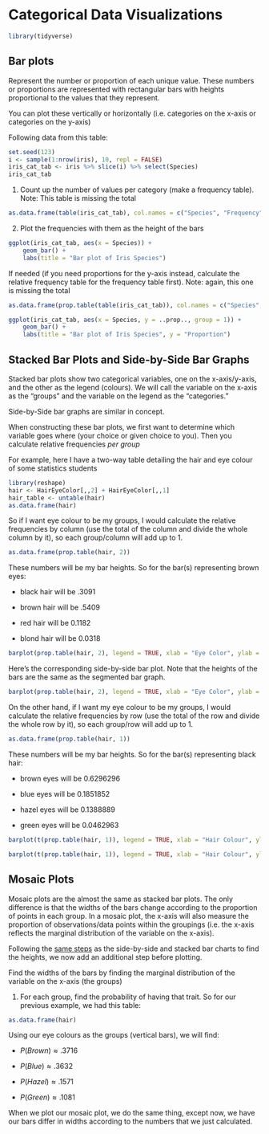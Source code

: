 # Categorical Data Visualizations

```r
library(tidyverse)
```

## Bar plots {#bar-plots}

::: {.callout-note title="Bar Plots"}
Represent the number or proportion of each unique value. These numbers
or proportions are represented with rectangular bars with heights
proportional to the values that they represent. 

You can plot these vertically or horizontally (i.e. categories on the x-axis 
or categories on the y-axis)
:::

Following data from this table:

```r
set.seed(123)
i <- sample(1:nrow(iris), 10, repl = FALSE)
iris_cat_tab <- iris %>% slice(i) %>% select(Species)
iris_cat_tab
```

1.  Count up the number of values per category (make a frequency table).
    Note: This table is missing the total

```r
as.data.frame(table(iris_cat_tab), col.names = c("Species", "Frequency"))
```

2.  Plot the frequencies with them as the height of the bars

```r
ggplot(iris_cat_tab, aes(x = Species)) +
    geom_bar() +
    labs(title = "Bar plot of Iris Species")
```

If needed (if you need proportions for the y-axis instead, calculate the
relative frequency table for the frequency table first). Note: again,
this one is missing the total

```r
as.data.frame(prop.table(table(iris_cat_tab)), col.names = c("Species", "Frequency"))
```

```r
ggplot(iris_cat_tab, aes(x = Species, y = ..prop.., group = 1)) +
    geom_bar() +
    labs(title = "Bar plot of Iris Species", y = "Proportion")
```

## Stacked Bar Plots and Side-by-Side Bar Graphs

::: {.callout-note title="Multivariate Bar Plots"}
Stacked bar plots show two categorical variables, one on the
x-axis/y-axis, and the other as the legend (colours). We will call the
variable on the x-axis as the "groups" and the variable on the legend as
the "categories."

Side-by-Side bar graphs are similar in concept.
:::

When constructing these bar plots, we first want to determine which
variable goes where (your choice or given choice to you). Then you
calculate relative frequencies *per group*

For example, here I have a two-way table detailing the hair and eye
colour of some statistics students

```r
library(reshape)
hair <- HairEyeColor[,,2] + HairEyeColor[,,1]
hair_table <- untable(hair)
as.data.frame(hair)
```

So if I want eye colour to be my groups, I would calculate the relative
frequencies by column (use the total of the column and divide the whole
column by it), so each group/column will add up to 1.

```r
as.data.frame(prop.table(hair, 2))
```

These numbers will be my bar heights. So for the bar(s) representing
brown eyes:

-   black hair will be .3091

-   brown hair will be .5409

-   red hair will be 0.1182

-   blond hair will be 0.0318

```r
barplot(prop.table(hair, 2), legend = TRUE, xlab = "Eye Color", ylab = "Proportion", main = "Segmented Barplot of Hair Color on Eye Color")
```

Here's the corresponding side-by-side bar plot. Note that the heights of
the bars are the same as the segmented bar graph.

```r
barplot(prop.table(hair, 2), legend = TRUE, xlab = "Eye Color", ylab = "Proportion", main = "Side-by-side Barplot of Hair Color on Eye Color", beside = TRUE)
```

On the other hand, if I want my eye colour to be my groups, I would
calculate the relative frequencies by row (use the total of the row and
divide the whole row by it), so each group/row will add up to 1.

```r
as.data.frame(prop.table(hair, 1))
```

These numbers will be my bar heights. So for the bar(s) representing
black hair:

-   brown eyes will be 0.6296296

-   blue eyes will be 0.1851852

-   hazel eyes will be 0.1388889

-   green eyes will be 0.0462963

```r
barplot(t(prop.table(hair, 1)), legend = TRUE, xlab = "Hair Colour", ylab = "Proportion", main = "Segmented Bar plot of Eye Colour on Hair Colour")
```

```r
barplot(t(prop.table(hair, 1)), legend = TRUE, xlab = "Hair Colour", ylab = "Proportion", main = "Side-by-side Bar plot of Eye Colour on Hair Colour", beside = TRUE)
```

## Mosaic Plots

::: {.callout-note title="Mosaic Plots"}
Mosaic plots are the almost the same as stacked bar plots. The only
difference is that the widths of the bars change according to the
proportion of points in each group. In a mosaic plot, the x-axis will
also measure the proportion of observations/data points within the
groupings (i.e. the x-axis reflects the marginal distribution of the
variable on the x-axis).
:::

Following the [same
steps](#stacked-bar-plots-and-side-by-side-bar-plots) as the
side-by-side and stacked bar charts to find the heights, we now add an
additional step before plotting.

::: {.callout-tip}
Find the widths of the bars by finding the marginal distribution of the
variable on the x-axis (the groups)
:::


1.  For each group, find the probability of having that trait. So for
    our previous example, we had this table:

```r
as.data.frame(hair)
```

Using our eye colours as the groups (vertical bars), we will find:

-   $P(Brown) \approx .3716$

-   $P(Blue) \approx .3632$

-   $P(Hazel) \approx .1571$

-   $P(Green) \approx .1081$

When we plot our mosaic plot, we do the same thing, except now, we have
our bars differ in widths according to the numbers that we just
calculated.

<!-- ![Mosaic Plot of Hair Colour on Eye Colour](moplotex.png) -->





